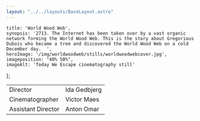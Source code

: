 ```yaml
---
layout: "../../layouts/BaseLayout.astro"
---
```

    title: 'World Wood Web',
    synopsis: '2713. The Internet has been taken over by a vast organic network forming the World Wood Web. This is the story about Gregorious Dubois who became a tree and discovered the World Wood Web on a cold December day.  ',
    heroImage: '/img/worldwoodweb/stills/worldwoodwebcover.jpg',
    imageposition: "40% 50%",
    imageAlt: 'Today We Escape cinematography still'
};

<ProjectHero title={meta.title} synopsis={meta.synopsis} heroImage={meta.heroImage} alt={meta.imageAlt} imageposition={meta.imageposition} />

<section class="hero">
    <div class="hero-content" data-te-lightbox-init>  
        <ContentPicture image="/img/worldwoodweb/stills/WorldWoodWeb_Jogging.jpg" alt={meta.imageAlt} />
    </div>
</section>

<section class="hero" data-aos="fade-up" data-aos-duration="600" >
    <div class="hero-content">           
        <table class="table-auto border-separate border-spacing-x-3 text-base-200">
            <tbody>
                <tr>
                    <td class="text-right font-light">Director</td>
                    <td class="text-left font-bold">Ida Gedbjerg</td>
                </tr>
                <tr>
                    <td class="text-right font-light">Cinematographer</td>
                    <td class="text-left font-bold">Victor Maes</td>
                </tr>
                <tr>
                    <td class="text-right font-light">Assistant Director</td>
                    <td class="text-left font-bold">Anton Omar</td>
                </tr>
            </tbody>
        </table>
    </div>  
</section>

<section class="hero">
    <div class="hero-content grid grid-cols-1 md:grid-cols-2 gap-3" data-te-lightbox-init>            
        <ContentPicture image="/img/worldwoodweb/stills/20181119_WorldWoodWeb_1.2.1.jpg" alt={meta.imageAlt} />
        <ContentPicture image="/img/worldwoodweb/stills/20181119_WorldWoodWeb_1.1.1.jpg" alt={meta.imageAlt} />
        <ContentPicture image="/img/worldwoodweb/stills/20181119_WorldWoodWeb_1.4.1.jpg" alt={meta.imageAlt} />
    </div>
</section>

